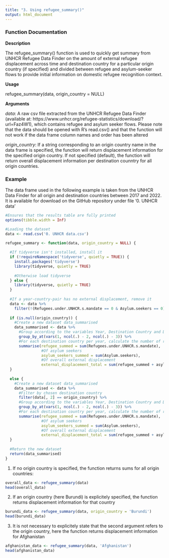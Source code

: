 ```yaml
---
title: "3. Using refugee_summary()"
output: html_document
---
```


### Function Documentation 

**Description** 

The refugee_summary() function is used to quickly get summary from UNHCR Refugee Data Finder on the amount of external refugee displacement across time and destination country for a particular origin country (if specified) and divided between refugee and asylum-seeker flows to provide initial information on domestic refugee recognition context. 

**Usage**

refugee_summary(data, origin_country = NULL)

**Arguments**

_data_: A raw csv file extracted from the UNHCR Refugee Data Finder (available at: https://www.unhcr.org/refugee-statistics/download/?url=Faz4W1), which contains refugee and asylum seeker flows. Please note that the data should be opened with R's read.csv() and that the function will not work if the data frame column names and order has been altered 

_origin_country_: If a string corresponding to an origin country name in the data frame is specified, the function will return displacement information for the specified origin country. If not specified (default), the function will return overall displacement information per destination counntry for all origin countries. 

### Example

The data frame used in the following example is taken from the UNHCR Data Finder for all origin and destination countries between 2017 and 2022. It is available for download on the GitHub repository under file '0. UNHCR data'

```r
#Ensures that the results table are fully printed
options(tibble.width = Inf)

#Loading the dataset
data <- read.csv('0. UNHCR data.csv')
```

```r
refugee_summary <- function(data, origin_country = NULL) {
  
  #If tidyverse isn't installed, install it
  if (!requireNamespace('tidyverse', quietly = TRUE)) {
    install.packages('tidyverse')
    library(tidyverse, quietly = TRUE)
    
    #Otherwise load tidyverse
  } else {
    library(tidyverse, quietly = TRUE)
  }
  
  #If a year-country-pair has no external displacement, remove it
  data <- data %>%
    filter(!(Refugees.under.UNHCR.s.mandate == 0 & Asylum.seekers == 0))
  
  if (is.null(origin_country)) {
    #Create a new dataset data_summarised
    data_summarised <- data %>%
      #Group according to the variables Year, Destination Country and Destination Code
      group_by_at(vars(1, ncol(.) - 2, ncol(.) - 3)) %>%
      #For each destination country per year, calculate the number of refugees
      summarise(refugee_summed = sum(Refugees.under.UNHCR.s.mandate), 
                #Of asylum seekers
                asylum_seekers_summed = sum(Asylum.seekers),
                #Of overall external displacement
                external_displacement_total = sum(refugee_summed + asylum_seekers_summed))
  }
  
  else {
    #Create a new dataset data_summarised
    data_summarised <- data %>%
      #Filter by chosen destination country 
      filter(data[, 2] == origin_country) %>% 
      #Group according to the variables Year, Destination Country and Destination Code
      group_by_at(vars(1, ncol(.) - 2, ncol(.) - 3)) %>%
      #For each destination country per year, calculate the number of refugees
      summarise(refugee_summed = sum(Refugees.under.UNHCR.s.mandate), 
                #Of asylum seekers
                asylum_seekers_summed = sum(Asylum.seekers),
                #Of overall external displacement
                external_displacement_total = sum(refugee_summed + asylum_seekers_summed))
  }
  
  #Return the new dataset
  return(data_summarised)
}
```


1) If no origin country is specified, the function returns sums for all origin countries:
```r
overall_data <- refugee_summary(data)
head(overall_data)
```

2) If an origin country (here Burundi) is explicitely specified, the function returns displacement information for that country
```r
burundi_data <- refugee_summary(data, origin_country = 'Burundi')
head(burundi_data)
```

3) It is not necessary to explicitely state that the second argument refers to the origin country, here the function returns displacement information for Afghanistan
```r
afghanistan_data <- refugee_summary(data, 'Afghanistan')
head(afghanistan_data)
```


